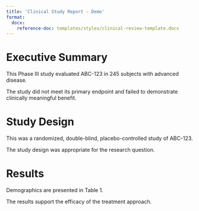 ```yaml
---
title: 'Clinical Study Report - Demo'
format:
  docx:
    reference-doc: templates/styles/clinical-review-template.docx
---
```


# Executive Summary

This Phase III study evaluated ABC-123 in 245 subjects with advanced disease.

The study did not meet its primary endpoint and failed to demonstrate clinically meaningful benefit.

# Study Design

This was a randomized, double-blind, placebo-controlled study of ABC-123.

The study design was appropriate for the research question.

# Results

Demographics are presented in Table 1.

The results support the efficacy of the treatment approach.
